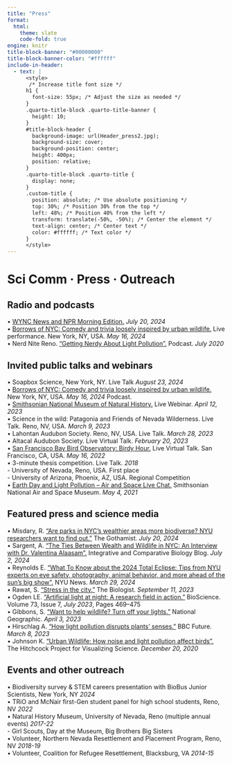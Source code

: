 ```yaml
---
title: "Press"
format:
  html:
    theme: slate
    code-fold: true
engine: knitr
title-block-banner: "#00000000"
title-block-banner-color: "#ffffff"
include-in-header:
  - text: |
      <style>
       /* Increase title font size */
      h1 {
        font-size: 55px; /* Adjust the size as needed */
      }
      .quarto-title-block .quarto-title-banner {
        height: 10;
      }
      #title-block-header {
        background-image: url(Header_press2.jpg);
        background-size: cover;
        background-position: center;
        height: 400px;
        position: relative;   
      }
      .quarto-title-block .quarto-title {
        display: none;
      }
      .custom-title {
        position: absolute; /* Use absolute positioning */
        top: 30%; /* Position 30% from the top */
        left: 48%; /* Position 40% from the left */
        transform: translate(-50%, -50%); /* Center the element */
        text-align: center; /* Center text */
        color: #ffffff; /* Text color */
      }
      </style>
---
```


::: custom-title
<h1><strong>Sci Comm · Press · Outreach</strong></h1>
:::

::: column-page
## **Radio and podcasts**

• [WYNC News and NPR Morning Edition.](https://gothamist.com/news/are-parks-in-nycs-wealthier-areas-more-biodiverse-nyu-researchers-want-to-find-out) *July 20, 2024*\
• [Borrows of NYC: Comedy and trivia loosely inspired by urban wildlife.](https://open.spotify.com/episode/4jXGzACTpnUDfxk8W54LlD?si=986bc37ee4274299) Live performance. New York, NY, USA. *May 16, 2024*\
• Nerd Nite Reno. ["Getting Nerdy About Light Pollution".](https://open.spotify.com/episode/3KQRv1Np7VInFDItRYNgfT?si=da6q9QWZS628t4DprPN5ag) Podcast. *July 2020*

## **Invited public talks and webinars**

• Soapbox Science, New York, NY. Live Talk *August 23, 2024*\
• [Borrows of NYC: Comedy and trivia loosely inspired by urban wildlife.](https://open.spotify.com/episode/4jXGzACTpnUDfxk8W54LlD?si=986bc37ee4274299) New York, NY, USA. *May 16, 2024* Podcast.\
• [Smithsonian National Museum of Natural History.](https://naturalhistory.si.edu/events/events-adults/video-webinars-outbreak-epidemics-connected-world/lights-out-effects-light-pollution-bird-health) Live Webinar. *April 12, 2023*\
• Science in the wild: Patagonia and Friends of Nevada Wilderness. Live Talk. Reno, NV, USA. *March 9, 2023*\
• Lahontan Audubon Society. Reno, NV, USA. Live Talk. *March 28, 2023*\
• Altacal Audubon Society. Live Virtual Talk. *February 20, 2023*\
• [San Francisco Bay Bird Observatory: Birdy Hour.](https://www.youtube.com/watch?v=XD5D8KV5ijU) Live Virtual Talk. San Francisco, CA, USA. *May 16, 2022*\
• 3-minute thesis competition. Live Talk. *2018*\
- University of Nevada, Reno, USA. First place\
- University of Arizona, Phoenix, AZ, USA. Regional Competition\
• [Earth Day and Light Pollution -- Air and Space Live Chat.](https://www.youtube.com/watch?v=C4Ox5N8kOMk) Smithsonian National Air and Space Museum. *May 4, 2021*

## **Featured press and science media**

• Misdary, R. ["Are parks in NYC's wealthier areas more biodiverse? NYU researchers want to find out."](https://gothamist.com/news/are-parks-in-nycs-wealthier-areas-more-biodiverse-nyu-researchers-want-to-find-out) The Gothamist. *July 20, 2024*\
• Sargent, A. ["The Ties Between Wealth and Wildlife in NYC: An Interview with Dr. Valentina Alaasam".](https://integrativeandcomparativebiology.wordpress.com/2024/07/02/the-ties-between-wealth-and-wildlife-in-nyc-an-interview-with-dr-valentina-alaasam/) Integrative and Comparative Biology Blog. *July 2, 2024*\
• Reynolds E. ["What To Know about the 2024 Total Eclipse: Tips from NYU experts on eye safety, photography, animal behavior, and more ahead of the sun's big show".](https://www.nyu.edu/about/news-publications/news/2024/march/eclipse-guide-2024.html) NYU News. *March 29, 2024*\
• Rawat, S. ["Stress in the city."](https://thebiologist.rsb.org.uk/biologist-features/stress-in-the-city) The Biologist. *September 11, 2023*\
• Ogden LE. ["Artificial light at night: A research field in action."](https://doi.org/10.1093/biosci/biad058) BioScience. Volume 73, Issue 7, *July 2023*, Pages 469--475\
• Gibbons, S. ["Want to help wildlife? Turn off your lights."](https://www.nationalgeographic.com/environment/article/light-pollution-how-to-help-wildlife) National Geographic. *April 3, 2023*\
• Hirschlag A. ["How light pollution disrupts plants' senses."](https://www.bbc.com/future/article/20230308-how-light-pollution-disrupts-plants-senses) BBC Future. *March 8, 2023*\
• Johnson K. ["Urban Wildlife: How noise and light pollution affect birds".](https://hitchcockproject.org/research-on-bird-stress-responses/) The Hitchcock Project for Visualizing Science. *December 20, 2020*

## **Events and other outreach**

• Biodiversity survey & STEM careers presentation with BioBus Junior Scientists, New York, NY *2024*\
• TRiO and McNair first-Gen student panel for high school students, Reno, NV *2022*\
• Natural History Museum, University of Nevada, Reno (multiple annual events) *2017-22*\
- Girl Scouts, Day at the Museum, Big Brothers Big Sisters\
• Volunteer, Northern Nevada Resettlement and Placement Program, Reno, NV *2018-19*\
• Volunteer, Coalition for Refugee Resettlement, Blacksburg, VA *2014-15* \
:::
